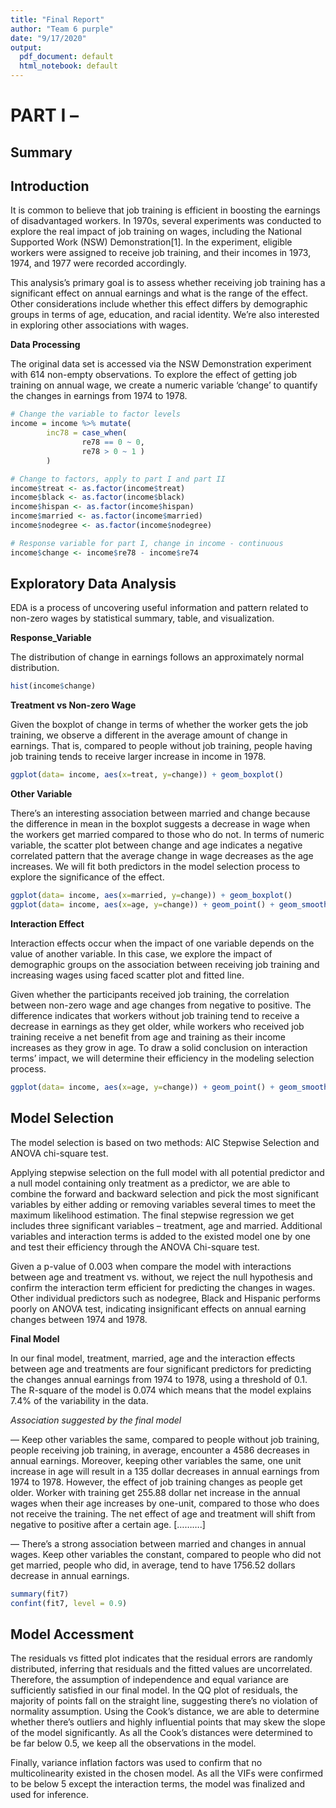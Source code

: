 ```yaml
---
title: "Final Report"
author: "Team 6 purple"
date: "9/17/2020"
output:
  pdf_document: default
  html_notebook: default
---
```


# PART I -- 

## Summary

## Introduction

It is common to believe that job training is efficient in boosting the earnings of disadvantaged workers. In 1970s, several experiments was conducted to explore the real impact of job training on wages, including the National Supported Work (NSW) Demonstration[1]. In the experiment, eligible workers were assigned to receive job training, and their incomes in 1973, 1974, and 1977 were recorded accordingly.

This analysis's primary goal is to assess whether receiving job training has a significant effect on annual earnings and what is the range of the effect. Other considerations include whether this effect differs by demographic groups in terms of age, education, and racial identity. We're also interested in exploring other associations with wages.

**Data Processing**

The original data set is accessed via the NSW Demonstration experiment with 614 non-empty observations. To explore the effect of getting job training on annual wage, we create a numeric variable 'change' to quantify the changes in earnings from 1974 to 1978.

```r
# Change the variable to factor levels
income = income %>% mutate(
        inc78 = case_when(
                re78 == 0 ~ 0,
                re78 > 0 ~ 1 )
        )

# Change to factors, apply to part I and part II
income$treat <- as.factor(income$treat)
income$black <- as.factor(income$black)
income$hispan <- as.factor(income$hispan)
income$married <- as.factor(income$married)
income$nodegree <- as.factor(income$nodegree)

# Response variable for part I, change in income - continuous
income$change <- income$re78 - income$re74
```

## Exploratory Data Analysis

EDA is a process of uncovering useful information and pattern related to non-zero wages by statistical summary, table, and visualization.

**Response_Variable**

The distribution of change in earnings follows an approximately normal distribution.

```r
hist(income$change)
```

**Treatment vs Non-zero Wage**

Given the boxplot of change in terms of whether the worker gets the job training, we observe a different in the average amount of change in earnings. That is, compared to people without job training, people having job training tends to receive larger increase in income in 1978.

```r
ggplot(data= income, aes(x=treat, y=change)) + geom_boxplot() 
```

**Other Variable**

There's an interesting association between married and change because the difference in mean in the boxplot suggests a decrease in wage when the workers get married compared to those who do not. In terms of numeric variable, the scatter plot between change and age indicates a negative correlated pattern that the average change in wage decreases as the age increases. We will fit both predictors in the model selection process to explore the significance of the effect.

```r
ggplot(data= income, aes(x=married, y=change)) + geom_boxplot() 
ggplot(data= income, aes(x=age, y=change)) + geom_point() + geom_smooth(method = 'lm')
```

**Interaction Effect**

Interaction effects occur when the impact of one variable depends on the value of another variable. In this case, we explore the impact of demographic groups on the association between receiving job training and increasing wages using faced scatter plot and fitted line. 

Given whether the participants received job training, the correlation between non-zero wage and age changes from negative to positive. The difference indicates that workers without job training tend to receive a decrease in earnings as they get older, while workers who received job training receive a net benefit from age and training as their income increases as they grow in age. To draw a solid conclusion on interaction terms' impact, we will determine their efficiency in the modeling selection process.

```r
ggplot(data= income, aes(x=age, y=change)) + geom_point() + geom_smooth(method = 'lm') + facet_wrap(~treat)
```

## Model Selection 

The model selection is based on two methods: AIC Stepwise Selection and ANOVA chi-square test. 

Applying stepwise selection on the full model with all potential predictor and a null model containing only treatment as a predictor, we are able to combine the forward and backward selection and pick the most significant variables by either adding or removing variables several times to meet the maximum likelihood estimation. The final stepwise regression we get includes three significant variables -- treatment, age and married. Additional variables and interaction terms is added to the existed model one by one and test their efficiency through the ANOVA Chi-square test.

Given a p-value of 0.003 when compare the model with interactions between age and treatment vs. without, we reject the null hypothesis and confirm the interaction term efficient for predicting the changes in wages. Other individual predictors such as nodegree, Black and Hispanic performs poorly on ANOVA test, indicating insignificant effects on annual earning changes between 1974 and 1978.

**Final Model**

In our final model, treatment, married, age and the interaction effects between age and treatments are four significant predictors for predicting the changes annual earnings from 1974 to 1978, using a threshold of 0.1. The R-square of the model is 0.074 which means that the model explains 7.4% of the variability in the data. 

*Association suggested by the final model*

 --- Keep other variables the same, compared to people without job training, people receiving job training, in average, encounter a 4586 decreases in annual earnings. Moreover, keeping other variables the same, one unit increase in age will result in a 135 dollar decreases in annual earnings from 1974 to 1978. However, the effect of job training changes as people get older. Worker with training get 255.88 dollar net increase in the annual wages when their age increases by one-unit, compared to those who does not receive the training. The net effect of age and treatment will shift from negative to positive after a certain age. [..........]
 
 --- There's a strong association between married and changes in annual wages. Keep other variables the constant, compared to people who did not get married, people who did, in average, tend to have 1756.52 dollars decrease in annual earnings. 
 
```r
summary(fit7)
confint(fit7, level = 0.9)
```

## Model Accessment

The residuals vs fitted plot indicates that the residual errors are randomly distributed, inferring that residuals and the fitted values are uncorrelated. Therefore, the assumption of independence and equal variance are sufficiently satisfied in our final model. In the QQ plot of residuals, the majority of points fall on the straight line, suggesting there's no violation of normality assumption. Using the Cook's distance, we are able to determine whether there's outliers and highly influential points that may skew the slope of the model significantly. As all the Cook's distances were determined to be far below 0.5, we keep all the observations in the model.  

Finally, variance inflation factors was used to confirm that no multicolinearity existed in the chosen model. As all the VIFs were confirmed to be below 5 except the interaction terms, the model was finalized and used for inference.
```r
```

```r
```
